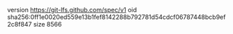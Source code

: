 version https://git-lfs.github.com/spec/v1
oid sha256:0ff1e0020ed559e13b1fef8142288b792781d54cdcf06787448bcb9ef2c8f847
size 8566

